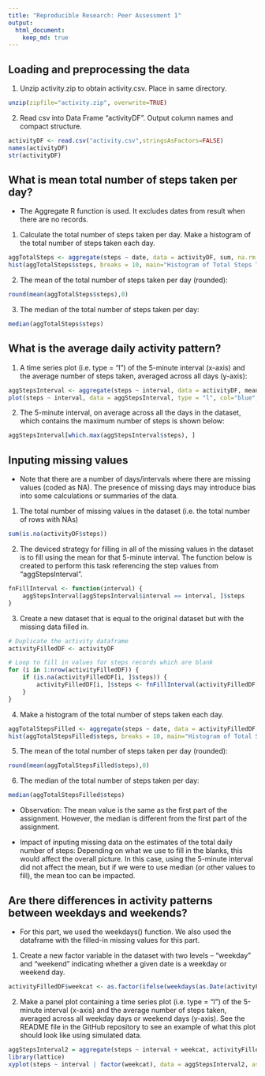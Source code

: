 ```yaml
---
title: "Reproducible Research: Peer Assessment 1"
output: 
  html_document:
    keep_md: true
---
```



## Loading and preprocessing the data


1. Unzip activity.zip to obtain activity.csv. Place in same directory. 

```r
unzip(zipfile="activity.zip", overwrite=TRUE)
```

2. Read csv into Data Frame "activityDF". Output column names and compact structure.


```r
activityDF <- read.csv("activity.csv",stringsAsFactors=FALSE)
names(activityDF)
str(activityDF)
```

## What is mean total number of steps taken per day?

- The Aggregate R function is used. It excludes dates from result when there are no records.

1. Calculate the total number of steps taken per day. Make a histogram of the total number of steps taken each day.

```r
aggTotalSteps <- aggregate(steps ~ date, data = activityDF, sum, na.rm = TRUE)
hist(aggTotalSteps$steps, breaks = 10, main="Histogram of Total Steps Taken Per Day", xlab="Steps", col="lightgreen")

```


2. The mean of the total number of steps taken per day (rounded): 
```r
round(mean(aggTotalSteps$steps),0)
```
3. The median of the total number of steps taken per day: 
```r
median(aggTotalSteps$steps)
```



## What is the average daily activity pattern?

1. A time series plot (i.e. type = "l") of the 5-minute interval (x-axis) and the average number of steps taken, averaged across all days (y-axis):

```r
aggStepsInterval <- aggregate(steps ~ interval, data = activityDF, mean, na.rm = TRUE)
plot(steps ~ interval, data = aggStepsInterval, type = "l", col="blue", xlab="5-minute interval", ylab="Number of steps")
```

2. The 5-minute interval, on average across all the days in the dataset, which contains the maximum number of steps is shown below:

```r
aggStepsInterval[which.max(aggStepsInterval$steps), ]
```


## Inputing missing values

- Note that there are a number of days/intervals where there are missing values (coded as NA). The presence of missing days may introduce bias into some calculations or summaries of the data.

1. The total number of missing values in the dataset (i.e. the total number of rows with NAs)
```r
sum(is.na(activityDF$steps))
```

2. The deviced strategy for filling in all of the missing values in the dataset is to fill using the mean for that 5-minute interval. The function below is created to perform this task referencing the step values from "aggStepsInterval".
```r
fnFillInterval <- function(interval) {
    aggStepsInterval[aggStepsInterval$interval == interval, ]$steps
}
```

3. Create a new dataset that is equal to the original dataset but with the missing data filled in.
```r
# Duplicate the activity dataframe
activityFilledDF <- activityDF  

# Loop to fill in values for steps records which are blank
for (i in 1:nrow(activityFilledDF)) {
    if (is.na(activityFilledDF[i, ]$steps)) {
        activityFilledDF[i, ]$steps <- fnFillInterval(activityFilledDF[i, ]$interval)
    }
}
```

4. Make a histogram of the total number of steps taken each day. 

```r
aggTotalStepsFilled <- aggregate(steps ~ date, data = activityFilledDF, sum, na.rm = TRUE)
hist(aggTotalStepsFilled$steps, breaks = 10, main="Histogram of Total Steps Taken Per Day (Filled Steps)", xlab="Steps", col="darkgreen")
```

5. The mean of the total number of steps taken per day (rounded): 
```r
round(mean(aggTotalStepsFilled$steps),0)
```

6. The median of the total number of steps taken per day: 
```r
median(aggTotalStepsFilled$steps)
```



- Observation: The mean value is the same as the first part of the assignment. However, the median is different from the first part of the assignment.

- Impact of inputing missing data on the estimates of the total daily number of steps: Depending on what we use to fill in the blanks, this would affect the overall picture. In this case, using the 5-minute interval did not affect the mean, but if we were to use median (or other values to fill), the mean too can be impacted.


## Are there differences in activity patterns between weekdays and weekends?


- For this part, we used the weekdays() function. We also used the dataframe with the filled-in missing values for this part.

1. Create a new factor variable in the dataset with two levels – “weekday” and “weekend” indicating whether a given date is a weekday or weekend day.
```r
activityFilledDF$weekcat <- as.factor(ifelse(weekdays(as.Date(activityFilledDF$date)) %in% c("Saturday","Sunday"), "Weekend", "Weekday")) 
```



2. Make a panel plot containing a time series plot (i.e. type = "l") of the 5-minute interval (x-axis) and the average number of steps taken, averaged across all weekday days or weekend days (y-axis). See the README file in the GitHub repository to see an example of what this plot should look like using simulated data.

```r
aggStepsInterval2 = aggregate(steps ~ interval + weekcat, activityFilledDF, mean)
library(lattice)
xyplot(steps ~ interval | factor(weekcat), data = aggStepsInterval2, aspect = 1/2, type = "l", ylab="Number of steps", xlab="5-minute interval", col="red")
```

